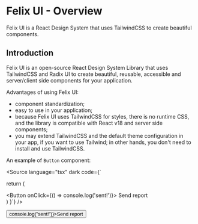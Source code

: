 
<Meta title="Getting started/Overview" />

# Felix UI - Overview

Felix UI is a React Design System that uses TailwindCSS to
create beautiful components.

## Introduction

Felix UI is an open-source React Design System Library that uses
TailwindCSS and Radix UI to create beautiful, reusable, accessible and
server/client side components for your application.

Advantages of using Felix UI:

- component standardization;
- easy to use in your application;
- because Felix UI uses TailwindCSS for styles, there is no runtime
  CSS, and the library is compatible with React v18 and server side
  components;
- you may extend TailwindCSS and the default theme configuration in
  your app, if you want to use Tailwind; in other hands, you don't need to
  install and use TailwindCSS.

An example of `Button` component:

<Source
  language="tsx"
  dark
  code={`

  return (
    <div className="p-4 border rounded-md">
      <Button onClick={() => console.log('sent!')}>
        Send report
      </Button>
    </div>
  )
}`}
/>

<Unstyled>
  <div className="p-4 border border-neutral-700 rounded-md">
    <Button onClick={() => console.log("sent!")}>Send report</Button>
  </div>
</Unstyled>
